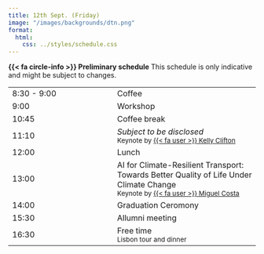 ```yaml
---
title: 12th Sept. (Friday)
image: "/images/backgrounds/dtn.png"
format:
  html:
    css: ../styles/schedule.css
---
```

<div class="alert alert-info">
  <strong>{{< fa circle-info >}} Preliminary schedule</strong> This schedule is only indicative and might be subject to changes.
</div>

::: {.schedule-forum}
| |  |
| --- | ---- |
| 8:30 - 9:00 | <span class="event-outline-blue"></span> Coffee                                 |
| 9:00        | <span class="event-filled-orange size-2"></span> Workshop               |
| 10:45       | <span class="event-outline-blue"></span> Coffee break                           |
| 11:10       | <span class="event-filled-green"></span> *Subject to be disclosed*  <br/> <small>Keynote by [{{< fa user >}} Kelly Clifton](/speakers/kclifton.html)</small>          |
| 12:00       | <span class="event-outline-blue"></span> Lunch                                  |
| 13:00       | <span class="event-filled-green"></span> AI for Climate-Resilient Transport: Towards Better Quality of Life Under Climate Change <br/> <small>Keynote by [{{< fa user >}} Miguel Costa](/speakers/mcosta.html)</small> |
| 14:00       | <span class="event-filled-blue"></span> Graduation Ceromony  |
| 15:30       | <span class="event-outline-blue"></span> Allumni meeting            |
| 16:30       | <span class="event-filled-red size-3"></span> Free time<br/><small>Lisbon tour and dinner</small>                     | 
:::
